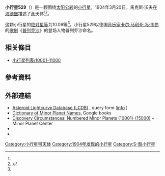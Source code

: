 {{Infobox planet
 | minorplanet     = yes
 | name            = 529 Preziosa
 | background      = #D6D6D6
 | image = 
 | image_size      = 
 | caption         =
 | discovery_ref   =  <ref name="MPC-object" />
 | discoverer      = [[馬克斯·沃夫|馬克斯·沃夫]]
 | discovery_site  = [[海德堡|海德堡]]
 | discovered      = 1904年3月20日
 | mpc_name        = 529 Preziosa
 | alt_names       = 529 Preziosa
 | pronounced      = 
 | named_after     = <ref name="MPC-object" />
 | mp_category     = [[主帶小行星|主帶小行星]] <ref name="MPC-object" /><ref name="jpldata" />
 | orbit_ref       = <ref name="a">[http://ssd.jpl.nasa.gov/sbdb.cgi?sstr=529 529] {{Wayback|url=http://ssd.jpl.nasa.gov/sbdb.cgi?sstr=529 |date=20140901213704 }}，小行星數據庫瀏覽器（JPL Small-Body Database Browser）－[[美国国家航空航天局|美国国家航空航天局]]喷气推进实验室</ref>
 | epoch           = 2018-03-23.0（[[儒略日|JD]] 2458200.5）
 | uncertainty     = 0
 | observation_arc = 
 | aphelion = {{convert|3.307|AU|km|3|abbr=on|lk=out}}
 | perihelion      = {{convert|2.7246388|AU|km|3|abbr=on}}
 | semimajor       = 3.0157984
 | eccentricity    = 0.0965448
 | period          = 5.24[[儒略年|yr]]
 | mean_anomaly    = 51.87329[[度|°]]
 | mean_motion     = {{Deg2DMS|0.18819170|sup=ms}} / day
 | inclination     = 11.02546
 | asc_node        = 65.20351°
 | arg_peri        = 333.45158
 | mean_diameter   = 
 | rotation        = 
 | albedo          =
 | spectral_type   =
 | abs_magnitude   = 10.06<ref name="jpldata" />
}}
'''小行星529'''（{{lang-en|529 Preziosa}}）是一颗围绕[[太阳|太阳]][[公转|公转]]的[[小行星|小行星]]。1904年3月20日，馬克斯·沃夫在[[海德堡|海德堡]]描述了此天体<ref name="a" /><ref>{{cite news|title=小行星列表|url=http://cfa-www.harvard.edu/iau/lists/NumberedMPs.txt|accessdate=2018-10-19|newspaper=哈佛大学|archive-date=2008-05-17|archive-url=https://web.archive.org/web/20080517010638/http://cfa-www.harvard.edu/iau/lists/NumberedMPs.txt|dead-url=no}}</ref>。

这颗小行星的[[绝对星等|绝对星等]]为10.06等<ref name="a" />。小行星529以德国[[音乐家|音乐家]][[卡尔·马利亚·冯·韦伯|卡尔·马利亚·冯·韦伯]]的[[歌剧|歌剧]]《[[普列乔沙|普列乔沙]]》的登场人物普列乔沙命名。

== 相关條目 ==
*[[小行星列表/10001-11000|小行星列表/10001-11000]]

== 參考資料 ==
{{reflist|refs=

<ref name="jpldata">{{cite web
 |type         = 2018-01-26 last obs.
 |title        = JPL Small-Body Database Browser:529 Preziosa-529 Preziosa
 |url          = https://ssd.jpl.nasa.gov/sbdb.cgi?sstr=529
 |publisher    = [[Jet_Propulsion_Laboratory|Jet Propulsion Laboratory]]
 |accessdate   = 28 March 2018
 |archive-date = 2020-10-22
 |archive-url  = https://web.archive.org/web/20201022135637/https://ssd.jpl.nasa.gov/sbdb.cgi?sstr=529
 |dead-url     = no
}}</ref>

<ref name="MPC-object">{{cite web
  |title      = 529 Preziosa
  |work      = Minor Planet Center
  |url      = https://www.minorplanetcenter.net/db_search/show_object?object_id=529
  |accessdate      = 28 March 2018
  |archive-date      = 2016-03-04
  |archive-url      = https://web.archive.org/web/20160304110815/http://minorplanetcenter.net/db_search/show_object?object_id=529
  |dead-url      = no
  }}</ref>

}}

==  外部連結 ==
* [http://www.minorplanet.info/PHP/lcdbsummaryquery.php Asteroid Lightcurve Database (LCDB)] {{Wayback|url=http://www.minorplanet.info/PHP/lcdbsummaryquery.php |date=20171210173955 }}, query form ([http://www.minorplanet.info/lightcurvedatabase.html info] {{Wayback|url=http://www.minorplanet.info/lightcurvedatabase.html |date=20171216050541 }})
* [https://books.google.com/books?id=aeAg1X7afOoC&pg Dictionary of Minor Planet Names], Google books
* [http://www.minorplanetcenter.net/iau/lists/NumberedMPs010001.html Discovery Circumstances: Numbered Minor Planets (10001)-(15000)] {{Wayback|url=http://www.minorplanetcenter.net/iau/lists/NumberedMPs010001.html |date=20180612162317 }} – Minor Planet Center
* {{AstDys|529}}
* {{JPL small body}}

{{Minor Planet Number|[[小行星528|小行星528]]|[[小行星530|小行星530]]}}
{{小天体}}

[[Category:小行星带天体|Category:小行星带天体]]
[[Category:1904年发现的小行星|Category:1904年发现的小行星]]
[[Category:S-型小行星|Category:S-型小行星]]
